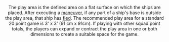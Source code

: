 <Header title="play area" />

The play area is the defined area on a flat surface on which the ships are
placed. After executing a [maneuver](/article/Maneuver), if any part of a ship's base is outside the
play area, that ship has [fled](/article/Flee).
The recommended play area for a standard 20 point game is 3' x 3' (91 cm
x 91cm). If playing with other squad point totals, the players can expand or
contract the play area in one or both dimensions to create a suitable space
for the game.
